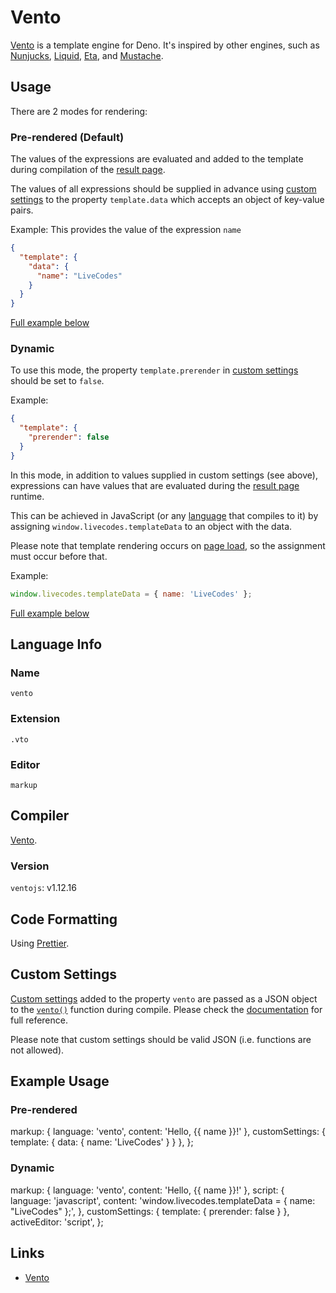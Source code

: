# Vento

[Vento](https://vento.js.org/) is a template engine for Deno. It's inspired by other engines, such as [Nunjucks](./nunjucks.mdx), [Liquid](./liquid.mdx), [Eta](./eta.mdx), and [Mustache](./mustache.mdx).

## Usage

There are 2 modes for rendering:

### Pre-rendered (Default)

The values of the expressions are evaluated and added to the template during compilation of the [result page](../features/result.mdx).

The values of all expressions should be supplied in advance using [custom settings](../advanced/custom-settings.mdx) to the property `template.data` which accepts an object of key-value pairs.

Example: This provides the value of the expression `name`

```json title="Custom Settings"
{
  "template": {
    "data": {
      "name": "LiveCodes"
    }
  }
}
```

[Full example below](#pre-rendered)

### Dynamic

To use this mode, the property `template.prerender` in [custom settings](../advanced/custom-settings.mdx) should be set to `false`.

Example:

```json title="Custom Settings"
{
  "template": {
    "prerender": false
  }
}
```

In this mode, in addition to values supplied in custom settings (see above), expressions can have values that are evaluated during the [result page](../features/result.mdx) runtime.

This can be achieved in JavaScript (or any [language](../languages/index.mdx) that compiles to it) by assigning `window.livecodes.templateData` to an object with the data.

Please note that template rendering occurs on [page load](https://developer.mozilla.org/en-US/docs/Web/API/Window/load_event), so the assignment must occur before that.

Example:

```js title="Script Editor (JS)"
window.livecodes.templateData = { name: 'LiveCodes' };
```

[Full example below](#dynamic-1)

## Language Info

### Name

`vento`

### Extension

`.vto`

### Editor

`markup`

## Compiler

[Vento](https://vento.js.org/).

### Version

`ventojs`: v1.12.16

## Code Formatting

Using [Prettier](https://prettier.io/).

## Custom Settings

[Custom settings](../advanced/custom-settings.mdx) added to the property `vento` are passed as a JSON object to the [`vento()`](https://vento.js.org/getting-started/#usage) function during compile. Please check the [documentation](https://vento.js.org/configuration/) for full reference.

Please note that custom settings should be valid JSON (i.e. functions are not allowed).

## Example Usage


### Pre-rendered

  markup: { language: 'vento', content: 'Hello, {{ name }}!' },
  customSettings: { template: { data: { name: 'LiveCodes' } } },
};


<LiveCodes config={config} params={params}></LiveCodes>

### Dynamic

  markup: { language: 'vento', content: 'Hello, {{ name }}!' },
  script: {
    language: 'javascript',
    content: 'window.livecodes.templateData = { name: "LiveCodes" };',
  },
  customSettings: { template: { prerender: false } },
  activeEditor: 'script',
};

<LiveCodes config={config2}></LiveCodes>

## Links

- [Vento](https://vento.js.org/)
